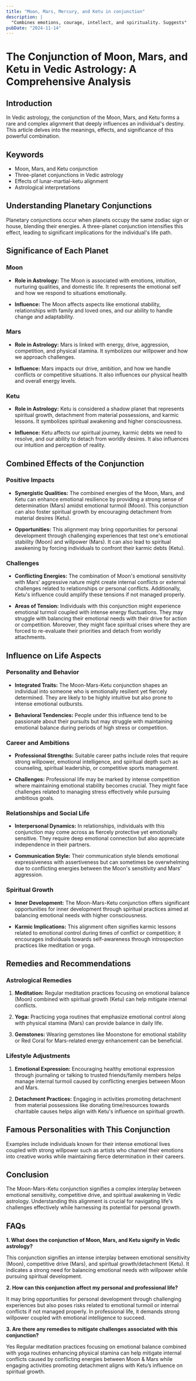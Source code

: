```yaml
---
title: "Moon, Mars, Mercury, and Ketu in conjunction"
description: |
  "Combines emotions, courage, intellect, and spirituality. Suggests"
pubDate: "2024-11-14"
---
```


# The Conjunction of Moon, Mars, and Ketu in Vedic Astrology: A Comprehensive Analysis

## Introduction

In Vedic astrology, the conjunction of the Moon, Mars, and Ketu forms a rare and complex alignment that deeply influences an individual's destiny. This article delves into the meanings, effects, and significance of this powerful combination.

## Keywords

- Moon, Mars, and Ketu conjunction
- Three-planet conjunctions in Vedic astrology
- Effects of lunar-martial-ketu alignment
- Astrological interpretations

## Understanding Planetary Conjunctions

Planetary conjunctions occur when planets occupy the same zodiac sign or house, blending their energies. A three-planet conjunction intensifies this effect, leading to significant implications for the individual's life path.

## Significance of Each Planet

### Moon

- **Role in Astrology:** The Moon is associated with emotions, intuition, nurturing qualities, and domestic life. It represents the emotional self and how we respond to situations emotionally.
  
- **Influence:** The Moon affects aspects like emotional stability, relationships with family and loved ones, and our ability to handle change and adaptability.

### Mars

- **Role in Astrology:** Mars is linked with energy, drive, aggression, competition, and physical stamina. It symbolizes our willpower and how we approach challenges.
  
- **Influence:** Mars impacts our drive, ambition, and how we handle conflicts or competitive situations. It also influences our physical health and overall energy levels.

### Ketu

- **Role in Astrology:** Ketu is considered a shadow planet that represents spiritual growth, detachment from material possessions, and karmic lessons. It symbolizes spiritual awakening and higher consciousness.
  
- **Influence:** Ketu affects our spiritual journey, karmic debts we need to resolve, and our ability to detach from worldly desires. It also influences our intuition and perception of reality.

## Combined Effects of the Conjunction

### Positive Impacts

- **Synergistic Qualities:** The combined energies of the Moon, Mars, and Ketu can enhance emotional resilience by providing a strong sense of determination (Mars) amidst emotional turmoil (Moon). This conjunction can also foster spiritual growth by encouraging detachment from material desires (Ketu).

- **Opportunities:** This alignment may bring opportunities for personal development through challenging experiences that test one's emotional stability (Moon) and willpower (Mars). It can also lead to spiritual awakening by forcing individuals to confront their karmic debts (Ketu).

### Challenges

- **Conflicting Energies:** The combination of Moon's emotional sensitivity with Mars' aggressive nature might create internal conflicts or external challenges related to relationships or personal conflicts. Additionally, Ketu's influence could amplify these tensions if not managed properly.

- **Areas of Tension:** Individuals with this conjunction might experience emotional turmoil coupled with intense energy fluctuations. They may struggle with balancing their emotional needs with their drive for action or competition. Moreover, they might face spiritual crises where they are forced to re-evaluate their priorities and detach from worldly attachments.

## Influence on Life Aspects

### Personality and Behavior

- **Integrated Traits:** The Moon-Mars-Ketu conjunction shapes an individual into someone who is emotionally resilient yet fiercely determined. They are likely to be highly intuitive but also prone to intense emotional outbursts.

- **Behavioral Tendencies:** People under this influence tend to be passionate about their pursuits but may struggle with maintaining emotional balance during periods of high stress or competition.

### Career and Ambitions

- **Professional Strengths:** Suitable career paths include roles that require strong willpower, emotional intelligence, and spiritual depth such as counseling, spiritual leadership, or competitive sports management.

- **Challenges:** Professional life may be marked by intense competition where maintaining emotional stability becomes crucial. They might face challenges related to managing stress effectively while pursuing ambitious goals.

### Relationships and Social Life

- **Interpersonal Dynamics:** In relationships, individuals with this conjunction may come across as fiercely protective yet emotionally sensitive. They require deep emotional connection but also appreciate independence in their partners.

- **Communication Style:** Their communication style blends emotional expressiveness with assertiveness but can sometimes be overwhelming due to conflicting energies between the Moon's sensitivity and Mars' aggression.

### Spiritual Growth

- **Inner Development:** The Moon-Mars-Ketu conjunction offers significant opportunities for inner development through spiritual practices aimed at balancing emotional needs with higher consciousness.

- **Karmic Implications:** This alignment often signifies karmic lessons related to emotional control during times of conflict or competition; it encourages individuals towards self-awareness through introspection practices like meditation or yoga.

## Remedies and Recommendations

### Astrological Remedies

1. **Meditation:** Regular meditation practices focusing on emotional balance (Moon) combined with spiritual growth (Ketu) can help mitigate internal conflicts.
   
2. **Yoga:** Practicing yoga routines that emphasize emotional control along with physical stamina (Mars) can provide balance in daily life.

3. **Gemstones:** Wearing gemstones like Moonstone for emotional stability or Red Coral for Mars-related energy enhancement can be beneficial.

### Lifestyle Adjustments

1. **Emotional Expression:** Encouraging healthy emotional expression through journaling or talking to trusted friends/family members helps manage internal turmoil caused by conflicting energies between Moon and Mars.

2. **Detachment Practices:** Engaging in activities promoting detachment from material possessions like donating time/resources towards charitable causes helps align with Ketu's influence on spiritual growth.


## Famous Personalities with This Conjunction

Examples include individuals known for their intense emotional lives coupled with strong willpower such as artists who channel their emotions into creative works while maintaining fierce determination in their careers.


## Conclusion

The Moon-Mars-Ketu conjunction signifies a complex interplay between emotional sensitivity, competitive drive, and spiritual awakening in Vedic astrology. Understanding this alignment is crucial for navigating life's challenges effectively while harnessing its potential for personal growth.


## FAQs

**1. What does the conjunction of Moon, Mars, and Ketu signify in Vedic astrology?**

This conjunction signifies an intense interplay between emotional sensitivity (Moon), competitive drive (Mars), and spiritual growth/detachment (Ketu). It indicates a strong need for balancing emotional needs with willpower while pursuing spiritual development.


**2. How can this conjunction affect my personal and professional life?**

It may bring opportunities for personal development through challenging experiences but also poses risks related to emotional turmoil or internal conflicts if not managed properly. In professional life, it demands strong willpower coupled with emotional intelligence to succeed.


**3. Are there any remedies to mitigate challenges associated with this conjunction?**

Yes Regular meditation practices focusing on emotional balance combined with yoga routines enhancing physical stamina can help mitigate internal conflicts caused by conflicting energies between Moon & Mars while engaging activities promoting detachment aligns with Ketu’s influence on spiritual growth.


